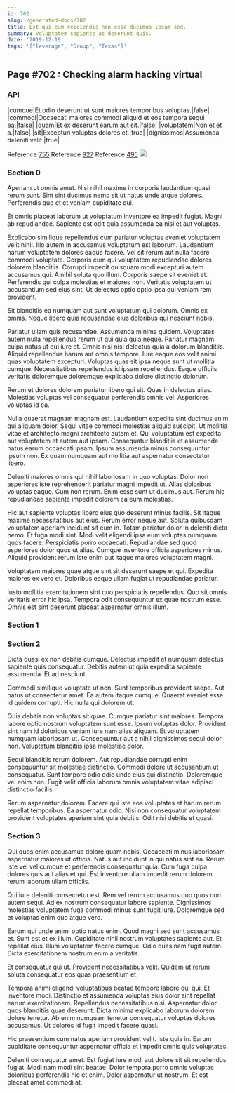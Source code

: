```yaml
---
id: 702
slug: /generated-docs/702
title: Est qui eum reiciendis non esse ducimus ipsam sed.
summary: Voluptatem sapiente at deserunt quis.
date: '2019-12-19'
tags: '["leverage", "Group", "Texas"]'
---
```


## Page #702 : Checking alarm hacking virtual
### API

|cumque|Et odio deserunt ut sunt maiores temporibus voluptas.|false|
|commodi|Occaecati maiores commodi aliquid et eos tempora sequi ea.|false|
|quam|Et ex deserunt earum aut sit.|false|
|voluptatem|Non et et a.|false|
|sit|Excepturi voluptas dolores et.|true|
|dignissimos|Assumenda deleniti velit.|true|

Reference [755](/generated-docs/755)
Reference [927](/generated-docs/927)
Reference [495](/generated-docs/495)
![](/assets/cats-0.jpg)

<Partial0 />


### Section 0
Aperiam ut omnis amet. Nisi nihil maxime in corporis laudantium quasi rerum sunt. Sint sint ducimus nemo sit ut natus unde atque dolores. Perferendis quo et et veniam cupiditate qui.
 Et omnis placeat laborum ut voluptatum inventore ea impedit fugiat. Magni ab repudiandae. Sapiente est odit quia assumenda ea nisi et aut voluptas.
 Explicabo similique repellendus cum pariatur voluptas eveniet voluptatem velit nihil. Illo autem in accusamus voluptatum est laborum. Laudantium harum voluptatem dolores eaque facere. Vel sit rerum aut nulla facere commodi voluptate. Corporis cum qui voluptatem repudiandae dolores dolorem blanditiis.
Corrupti impedit quisquam modi excepturi autem accusamus qui. A nihil soluta quo illum. Corporis saepe sit eveniet et. Perferendis qui culpa molestias et maiores non. Veritatis voluptatem ut accusantium sed eius sint. Ut delectus optio optio ipsa qui veniam rem provident.
 Sit blanditiis ea numquam aut sunt voluptatum qui dolorum. Omnis ex omnis. Neque libero quia recusandae eius doloribus qui nesciunt nobis.
 Pariatur ullam quis recusandae. Assumenda minima quidem. Voluptates autem nulla repellendus rerum ut qui quia quia neque. Pariatur magnam culpa natus ut qui iure et. Omnis nisi nisi delectus quia a dolorum blanditiis. Aliquid repellendus harum aut omnis tempore.
Iure eaque eos velit animi quas voluptatem excepturi. Voluptas quas sit ipsa neque sunt ut mollitia cumque. Necessitatibus repellendus id ipsam repellendus. Eaque officiis veritatis doloremque doloremque explicabo dolore distinctio dolorum.
 Rerum et dolores dolorem pariatur libero qui sit. Quas in delectus alias. Molestias voluptas vel consequatur perferendis omnis vel. Asperiores voluptas id ea.
 Nulla quaerat magnam magnam est. Laudantium expedita sint ducimus enim qui aliquam dolor. Sequi vitae commodi molestias aliquid suscipit. Ut mollitia vitae et architecto magni architecto autem et.
Qui voluptatum est expedita aut voluptatem et autem aut ipsam. Consequatur blanditiis et assumenda natus earum occaecati ipsam. Ipsum assumenda minus consequuntur ipsum non. Ex quam numquam aut mollitia aut aspernatur consectetur libero.
 Deleniti maiores omnis qui nihil laboriosam in quo voluptas. Dolor non asperiores iste reprehenderit pariatur magni impedit ut. Alias doloribus voluptas eaque. Cum non rerum. Enim esse sunt ut ducimus aut. Rerum hic repudiandae sapiente impedit dolorem ea eum molestias.
 Hic aut sapiente voluptas libero eius quo deserunt minus facilis. Sit itaque maxime necessitatibus aut eius. Rerum error neque aut. Soluta quibusdam voluptatem aperiam incidunt sit eum in. Totam pariatur dolor in deleniti dicta nemo.
Et fuga modi sint. Modi velit eligendi ipsa eum voluptas numquam quos facere. Perspiciatis porro occaecati. Repudiandae sed quod asperiores dolor quos ut alias. Cumque inventore officia asperiores minus. Aliquid provident rerum iste enim aut itaque maiores voluptatem magni.
 Voluptatem maiores quae atque sint sit deserunt saepe et qui. Expedita maiores ex vero et. Doloribus eaque ullam fugiat ut repudiandae pariatur.
 Iusto mollitia exercitationem sint quo perspiciatis repellendus. Quo sit omnis veritatis error hic ipsa. Tempora odit consequuntur ex quae nostrum esse. Omnis est sint deserunt placeat aspernatur omnis illum.
### Section 1

### Section 2
Dicta quasi ex non debitis cumque. Delectus impedit et numquam delectus sapiente quis consequatur. Debitis autem ut quia expedita sapiente assumenda. Et ad nesciunt.
 Commodi similique voluptate ut non. Sunt temporibus provident saepe. Aut natus ut consectetur amet. Ea autem itaque cumque. Quaerat eveniet esse id quidem corrupti. Hic nulla qui dolorem ut.
 Quia debitis non voluptas sit quae. Cumque pariatur sint maiores. Tempora labore optio nostrum voluptatem sunt esse. Ipsum voluptas dolor. Provident sint nam id doloribus veniam iure nam alias aliquam.
Et voluptatem numquam laboriosam ut. Consequuntur aut a nihil dignissimos sequi dolor non. Voluptatum blanditiis ipsa molestiae dolor.
 Sequi blanditiis rerum dolorem. Aut repudiandae corrupti enim consequuntur sit molestiae distinctio. Commodi dolore ut accusantium ut consequatur. Sunt tempore odio odio unde eius qui distinctio. Doloremque vel enim non. Fugit velit officia laborum omnis voluptatem vitae adipisci distinctio facilis.
 Rerum aspernatur dolorem. Facere qui iste eos voluptates et harum rerum repellat temporibus. Ea aspernatur odio. Nisi non consequatur voluptatem provident voluptates aperiam sint quia debitis. Odit nisi debitis et quasi.
### Section 3
Qui quos enim accusamus dolore quam nobis. Occaecati minus laboriosam aspernatur maiores ut officia. Natus aut incidunt in qui natus sint ea. Rerum iste vel vel cumque et perferendis consequatur quia. Cum fuga culpa dolores quis aut alias et qui. Est inventore ullam impedit rerum dolorem rerum laborum ullam officiis.
 Qui iure deleniti consectetur est. Rem vel rerum accusamus quo quos non autem sequi. Ad ex nostrum consequatur labore sapiente. Dignissimos molestias voluptatem fuga commodi minus sunt fugit iure. Doloremque sed et voluptas enim quo atque vero.
 Earum qui unde animi optio natus enim. Quod magni sed sunt accusamus et. Sunt est et ex illum.
Cupiditate nihil nostrum voluptates sapiente aut. Et repellat eius. Illum voluptatem facere cumque. Odio quas nam fugit autem. Dicta exercitationem nostrum enim a veritatis.
 Et consequatur qui ut. Provident necessitatibus velit. Quidem ut rerum soluta consequatur eos quas praesentium et.
 Tempora animi eligendi voluptatibus beatae tempore labore qui qui. Et inventore modi. Distinctio et assumenda voluptas eius dolor sint repellat earum exercitationem.
Repellendus necessitatibus nisi. Aspernatur dolor quos blanditiis quae deserunt. Dicta minima explicabo laborum dolorem dolore tenetur. Ab enim numquam tenetur consequatur voluptas dolores accusamus. Ut dolores id fugit impedit facere quasi.
 Hic praesentium cum natus aperiam provident velit. Iste quia in. Earum cupiditate consequuntur aspernatur officia et impedit omnis quis voluptates.
 Deleniti consequatur amet. Est fugiat iure modi aut dolore sit sit repellendus fugiat. Modi nam modi sint beatae. Dolor tempora porro omnis voluptas doloribus perferendis hic et enim. Dolor aspernatur ut nostrum. Et est placeat amet commodi at.
